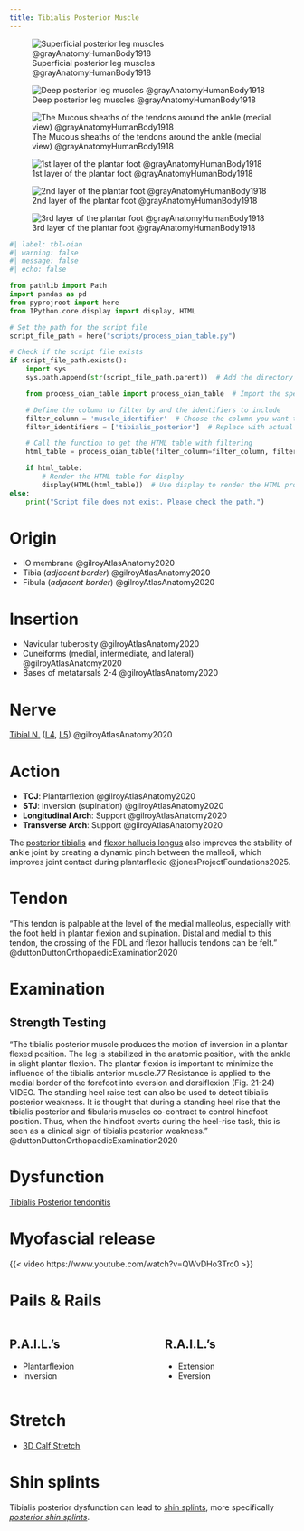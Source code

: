 ```yaml
---
title: Tibialis Posterior Muscle
---
```


:::{layout-ncol="2"}
![Superficial posterior leg muscles @grayAnatomyHumanBody1918](/The Archive/Images/Gray anatomy 1918 images/Myology/image438 Muscles of the back of the leg. Superficial layer.gif){#fig-gray1918-image438}

![Deep posterior leg muscles @grayAnatomyHumanBody1918](/The Archive/Images/Gray anatomy 1918 images/Myology/image439 Muscles of the back of the leg. Deep layer.gif)

![The Mucous sheaths of the tendons around the ankle (medial view) @grayAnatomyHumanBody1918](/The Archive/Images/Gray anatomy 1918 images/Myology/image442 The mucous sheaths of the tendons around the ankle. Medial aspect.gif)
:::

:::{layout-ncol="3"}

![1st layer of the plantar foot @grayAnatomyHumanBody1918](/The Archive/Images/Gray anatomy 1918 images/Myology/image443 Muscles of the sole of the foot. First layer.gif)

![2nd layer of the plantar foot @grayAnatomyHumanBody1918](/The Archive/Images/Gray anatomy 1918 images/Myology/image444 Muscles of the sole of the foot. Second layer.gif)

![3rd layer of the plantar foot @grayAnatomyHumanBody1918](/The Archive/Images/Gray anatomy 1918 images/Myology/image445 Muscles of the sole of the foot. Third layer.gif)

:::


```python
#| label: tbl-oian
#| warning: false
#| message: false
#| echo: false

from pathlib import Path
import pandas as pd
from pyprojroot import here
from IPython.core.display import display, HTML

# Set the path for the script file
script_file_path = here("scripts/process_oian_table.py")

# Check if the script file exists
if script_file_path.exists():
    import sys
    sys.path.append(str(script_file_path.parent))  # Add the directory of the script to the system path

    from process_oian_table import process_oian_table  # Import the specific function

    # Define the column to filter by and the identifiers to include
    filter_column = 'muscle_identifier'  # Choose the column you want to filter by
    filter_identifiers = ['tibialis_posterior']  # Replace with actual identifiers you want to include

    # Call the function to get the HTML table with filtering
    html_table = process_oian_table(filter_column=filter_column, filter_identifiers=filter_identifiers)

    if html_table:
        # Render the HTML table for display
        display(HTML(html_table))  # Use display to render the HTML properly
else:
    print("Script file does not exist. Please check the path.")

```



# Origin {#origin}

- IO membrane @gilroyAtlasAnatomy2020
- Tibia (*adjacent border*) @gilroyAtlasAnatomy2020
- Fibula (*adjacent border*) @gilroyAtlasAnatomy2020



# Insertion {#insertion}

- Navicular tuberosity @gilroyAtlasAnatomy2020
- Cuneiforms (medial, intermediate, and lateral) @gilroyAtlasAnatomy2020
- Bases of metatarsals 2-4 @gilroyAtlasAnatomy2020



# Nerve
[Tibial N.]({{< var ref-tibial-nerve.path >}}) ([L4]({{< var ref-nerve-root.l4 >}}), [L5]({{< var ref-nerve-root.l5 >}})) @gilroyAtlasAnatomy2020

# Action {#action}

- **TCJ**: Plantarflexion @gilroyAtlasAnatomy2020
- **STJ**: Inversion (supination) @gilroyAtlasAnatomy2020
- **Longitudinal Arch**: Support @gilroyAtlasAnatomy2020
- **Transverse Arch**: Support @gilroyAtlasAnatomy2020

The [posterior tibialis]({{< var ref-posterior-tibialis.action >}}) and [flexor hallucis longus]({{< var ref-flexor-hallucis-longus.action >}}) also improves the stability of ankle joint by creating a dynamic pinch between the malleoli, which improves joint contact during plantarflexio @jonesProjectFoundations2025.

# Tendon

"This tendon is palpable at the level of the medial malleolus, especially with the foot held in plantar flexion and supination. Distal and medial to this tendon, the crossing of the FDL and flexor hallucis tendons can be felt." @duttonDuttonOrthopaedicExamination2020 

# Examination

## Strength Testing

"The tibialis posterior muscle produces the motion of inversion in a plantar flexed position. The leg is stabilized in the anatomic position, with the ankle in slight plantar flexion. The plantar flexion is important to minimize the influence of the tibialis anterior muscle.77 Resistance is applied to the medial border of the forefoot into eversion and dorsiflexion (Fig. 21-24) VIDEO. The standing heel raise test can also be used to detect tibialis posterior weakness. It is thought that during a standing heel rise that the tibialis posterior and fibularis muscles co-contract to control hindfoot position. Thus, when the hindfoot everts during the heel-rise task, this is seen as a clinical sign of tibialis posterior weakness." @duttonDuttonOrthopaedicExamination2020 

# Dysfunction


[Tibialis Posterior tendonitis]({{< var ref-tibialis-posterior.tendonitis >}})



# Myofascial release

{{< video https://www.youtube.com/watch?v=QWvDHo3Trc0 >}}


# Pails & Rails {#pails-rails}

::: {.columns}
::: {.column}
## P.A.I.L.'s

- Plantarflexion
- Inversion

:::
::: {.column}
## R.A.I.L.'s

- Extension
- Eversion

:::
:::


# Stretch {#stretch}

- [3D Calf Stretch]({{< var ref-3d-calf-stretch.path >}})


# Shin splints

Tibialis posterior dysfunction can lead to [shin splints]({{< var ref-shin-splints.path >}}), more specifically [*posterior shin splints*]({{< var ref-posterior-shin-splints.path >}}).